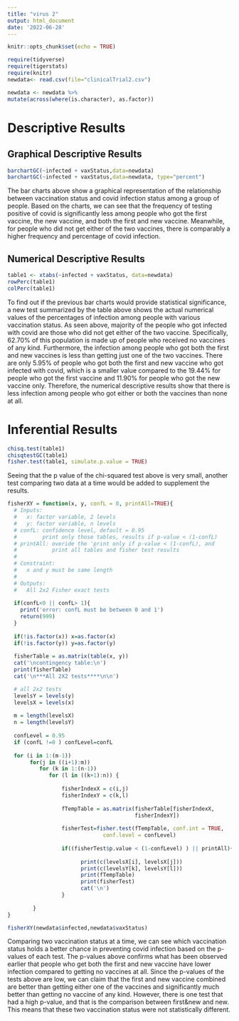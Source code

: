 ```yaml
---
title: "virus 2"
output: html_document
date: '2022-06-28'
---
```


```r
knitr::opts_chunk$set(echo = TRUE)
```

```r
require(tidyverse)
require(tigerstats)
require(knitr)
newdata<- read.csv(file="clinicalTrial2.csv")
```

```r
newdata <- newdata %>%
mutate(across(where(is.character), as.factor))
```

# Descriptive Results



## Graphical Descriptive Results

```r
barchartGC(~infected + vaxStatus,data=newdata)
barchartGC(~infected + vaxStatus,data=newdata, type="percent")

```

The bar charts above show a graphical representation of the relationship between vaccination status and covid infection status among a group of people. Based on the charts, we can see that the frequency of testing positive of covid is significantly less among people who got the first vaccine, the new vaccine, and both the first and new vaccine. Meanwhile, for people who did not get either of the two vaccines, there is comparably a higher frequency and percentage of covid infection.  



## Numerical Descriptive Results

```r
table1 <- xtabs(~infected + vaxStatus, data=newdata)
rowPerc(table1)
colPerc(table1)
```

To find out if the previous bar charts would provide statistical significance, a new test summarized by the table above shows the actual numerical values of the percentages of infection among people with various vaccination status. As seen above, majority of the people who got infected with covid are those who did not get either of the two vaccine. Specifically, 62.70% of this population is made up of people who received no vaccines of any kind. Furthermore, the infection among people who got both the first and new vaccines is less than getting just one of the two vaccines. There are only 5.95% of people who got both the first and new vaccine who got infected with covid, which is a smaller value compared to the 19.44% for people who got the first vaccine and 11.90% for people who got the new vaccine only. Therefore, the numerical descriptive results show that there is less infection among people who got either or both the vaccines than none at all. 



# Inferential Results

```r
chisq.test(table1)
chisqtestGC(table1)
fisher.test(table1, simulate.p.value = TRUE)

```

Seeing that the p value of the chi-squared test above is very small, another test comparing two data at a time would be added to supplement the results. 

```r
fisherXY = function(x, y, confL = 0, printAll=TRUE){
  # Inputs: 
  #   x: factor variable, 2 levels
  #   y: factor variable, n levels
  # confL: confidence level, default = 0.95
  #        print only those tables, results if p-value < (1-confL)
  # printAll: overide the 'print only if p-value < (1-confL), and
  #           print all tables and fisher test results
  #
  # Constraint:
  #   x and y must be same length
  #
  # Outputs:
  #   All 2x2 Fisher exact tests
  
  if(confL<0 || confL> 1){
    print('error: confL must be between 0 and 1')
    return(999)
  }
  
  if(!is.factor(x)) x=as.factor(x)
  if(!is.factor(y)) y=as.factor(y)
  
  fisherTable = as.matrix(table(x, y))
  cat('\ncontingency table:\n')
  print(fisherTable)
  cat('\n***All 2X2 tests****\n\n')

  # all 2x2 tests
  levelsY = levels(y)
  levelsX = levels(x)
  
  m = length(levelsX)
  n = length(levelsY)
  
  confLevel = 0.95
  if (confL !=0 ) confLevel=confL
  
  for (i in 1:(m-1))
       for(j in ((i+1):m))
          for (k in 1:(n-1))
             for (l in ((k+1):n)) {
                
                 fisherIndexX = c(i,j)
                 fisherIndexY = c(k,l)
                 
                 fTempTable = as.matrix(fisherTable[fisherIndexX,
                                        fisherIndexY])
                 
                 fisherTest=fisher.test(fTempTable, conf.int = TRUE, 
                              conf.level = confLevel)
                 
                 if((fisherTest$p.value < (1-confLevel) ) || printAll){
                   
                       print(c(levelsX[i], levelsX[j]))
                       print(c(levelsY[k], levelsY[l]))
                       print(fTempTable)
                       print(fisherTest)
                       cat('\n')
                 }
                 
        }
}

```
```r
fisherXY(newdata$infected,newdata$vaxStatus)
```

Comparing two vaccination status at a time, we can see which vaccination status holds a better chance in preventing covid infection based on the p-values of each test. The p-values above confirms what has been observed earlier that people who get both the first and new vaccine have lower infection compared to getting no vaccines at all. Since the p-values of the tests above are low, we can claim that the first and new vaccine combined are better than getting either one of the vaccines and significantly much better than getting no vaccine of any kind. However, there is one test that had a high p-value, and that is the comparison between first&new and new. This means that these two vaccination status were not statistically different.  




